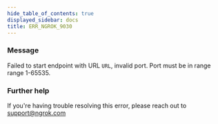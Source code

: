 ```yaml
---
hide_table_of_contents: true
displayed_sidebar: docs
title: ERR_NGROK_9030
---
```




### Message

Failed to start endpoint with URL `URL`, invalid port. Port must be in range range 1-65535.

<ErrorDetails error="err_ngrok_9030" />

### Further help

If you're having trouble resolving this error, please reach out to [support@ngrok.com](mailto:support@ngrok.com?subject=Help%20with%20ERR_NGROK_9030)
